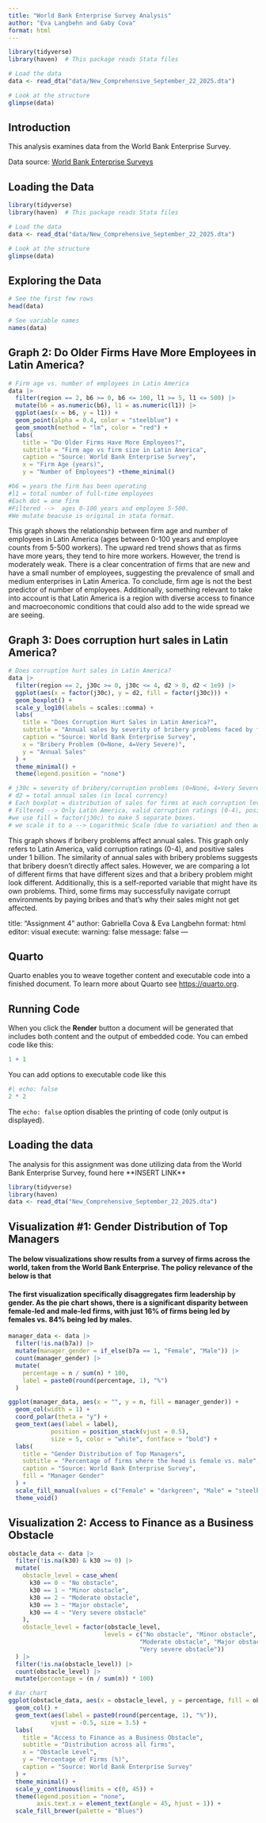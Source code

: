 ```yaml
---
title: "World Bank Enterprise Survey Analysis"
author: "Eva Langbehn and Gaby Cova"
format: html
---
```


```r

library(tidyverse)
library(haven)  # This package reads Stata files

# Load the data
data <- read_dta("data/New_Comprehensive_September_22_2025.dta")

# Look at the structure
glimpse(data)
```

## Introduction

This analysis examines data from the World Bank Enterprise Survey.

Data source: [World Bank Enterprise Surveys](https://www.enterprisesurveys.org)

## Loading the Data

```r

library(tidyverse)
library(haven)  # This package reads Stata files

# Load the data
data <- read_dta("data/New_Comprehensive_September_22_2025.dta")

# Look at the structure
glimpse(data)
```

## Exploring the Data

```r
# See the first few rows
head(data)

# See variable names
names(data)
```

## Graph 2: Do Older Firms Have More Employees in Latin America?

```r
# Firm age vs. number of employees in Latin America
data |>
  filter(region == 2, b6 >= 0, b6 <= 100, l1 >= 5, l1 <= 500) |>
  mutate(b6 = as.numeric(b6), l1 = as.numeric(l1)) |>  
  ggplot(aes(x = b6, y = l1)) +  
  geom_point(alpha = 0.4, color = "steelblue") +  
  geom_smooth(method = "lm", color = "red") +
  labs(
    title = "Do Older Firms Have More Employees?",
    subtitle = "Firm age vs firm size in Latin America",
    caption = "Source: World Bank Enterprise Survey",
    x = "Firm Age (years)",
    y = "Number of Employees") +theme_minimal()

#b6 = years the firm has been operating
#l1 = total number of full-time employees
#Each dot = one firm
#Filtered -->  ages 0-100 years and employee 5-500.  
#We mutate beacuse is original in stata format. 
```

This graph shows the relationship between firm age and number of employees in Latin America (ages between 0-100 years and employee counts from 5-500 workers). The upward red trend shows that as firms have more years, they tend to hire more workers. However, the trend is moderately weak. There is a clear concentration of firms that are new and have a small number of employees, suggesting the prevalence of small and medium enterprises in Latin America. To conclude, firm age is not the best predictor of number of employees. Additionally, something relevant to take into account is that Latin America is a region with diverse access to finance and macroeconomic conditions that could also add to the wide spread we are seeing.

## Graph 3: Does corruption hurt sales in Latin America?

```r

# Does corruption hurt sales in Latin America?
data |>
  filter(region == 2, j30c >= 0, j30c <= 4, d2 > 0, d2 < 1e9) |>
  ggplot(aes(x = factor(j30c), y = d2, fill = factor(j30c))) +
  geom_boxplot() +
  scale_y_log10(labels = scales::comma) +
  labs(
    title = "Does Corruption Hurt Sales in Latin America?",
    subtitle = "Annual sales by severity of bribery problems faced by firms",
    caption = "Source: World Bank Enterprise Survey",
    x = "Bribery Problem (0=None, 4=Very Severe)",
    y = "Annual Sales"
  ) +
  theme_minimal() +
  theme(legend.position = "none")

# j30c = severity of bribery/corruption problems (0=None, 4=Very Severe)
# d2 = total annual sales (in local currency)
# Each boxplot = distribution of sales for firms at each corruption level
# Filtered --> Only Latin America, valid corruption ratings (0-4), positive sales under 1 billion
#we use fill = factor(j30c) to make 5 separate boxes. 
# we scale it to a --> Logarithmic Scale (due to variation) and then add the commas to understand it better.
```

This graph shows if bribery problems affect annual sales. This graph only refers to Latin America, valid corruption ratings (0-4), and positive sales under 1 billion. The similarity of annual sales with bribery problems suggests that bribery doesn't directly affect sales. However, we  are comparing a lot of different firms that have different sizes and that a bribery problem might look different. Additionally, this is a self-reported variable that might have its own problems. Third, some firms may successfully navigate corrupt environments by paying bribes and that's why their sales might not get affected. 



title: "Assignment 4"
author: Gabriella Cova & Eva Langbehn
format: html
editor: visual
execute: 
  warning: false
  message: false
---

## Quarto

Quarto enables you to weave together content and executable code into a finished document. To learn more about Quarto see <https://quarto.org>.

## Running Code

When you click the **Render** button a document will be generated that includes both content and the output of embedded code. You can embed code like this:

```r
1 + 1
```

You can add options to executable code like this

```r
#| echo: false
2 * 2
```

The `echo: false` option disables the printing of code (only output is displayed).

## Loading the data

The analysis for this assignment was done utilizing data from the World Bank Enterprise Survey, found here \*\*INSERT LINK\*\*

```r
library(tidyverse)
library(haven)
data <- read_dta("New_Comprehensive_September_22_2025.dta")
```

## Visualization #1: Gender Distribution of Top Managers

#### The below visualizations show results from a survey of firms across the world, taken from the World Bank Enterprise. The policy relevance of the below is that

#### The first visualization specifically disaggregates firm leadership by gender. As the pie chart shows, there is a significant disparity between female-led and male-led firms, with just 16% of firms being led by females vs. 84% being led by males.

```r
manager_data <- data |>
  filter(!is.na(b7a)) |>
  mutate(manager_gender = if_else(b7a == 1, "Female", "Male")) |>
  count(manager_gender) |>
  mutate(
    percentage = n / sum(n) * 100,
    label = paste0(round(percentage, 1), "%")
  )

ggplot(manager_data, aes(x = "", y = n, fill = manager_gender)) +
  geom_col(width = 1) +
  coord_polar(theta = "y") +
  geom_text(aes(label = label), 
            position = position_stack(vjust = 0.5),
            size = 5, color = "white", fontface = "bold") +
  labs(
    title = "Gender Distribution of Top Managers",
    subtitle = "Percentage of firms where the head is female vs. male",
    caption = "Source: World Bank Enterprise Survey",
    fill = "Manager Gender"
  ) +
  scale_fill_manual(values = c("Female" = "darkgreen", "Male" = "steelblue")) +
  theme_void() 
```

## Visualization 2: Access to Finance as a Business Obstacle

```r
obstacle_data <- data |>
  filter(!is.na(k30) & k30 >= 0) |>
  mutate(
    obstacle_level = case_when(
      k30 == 0 ~ "No obstacle",
      k30 == 1 ~ "Minor obstacle",
      k30 == 2 ~ "Moderate obstacle",
      k30 == 3 ~ "Major obstacle",
      k30 == 4 ~ "Very severe obstacle"
    ),
    obstacle_level = factor(obstacle_level, 
                           levels = c("No obstacle", "Minor obstacle", 
                                     "Moderate obstacle", "Major obstacle", 
                                     "Very severe obstacle"))
  ) |>
  filter(!is.na(obstacle_level)) |>
  count(obstacle_level) |>
  mutate(percentage = (n / sum(n)) * 100)

# Bar chart
ggplot(obstacle_data, aes(x = obstacle_level, y = percentage, fill = obstacle_level)) +
  geom_col() +
  geom_text(aes(label = paste0(round(percentage, 1), "%")), 
            vjust = -0.5, size = 3.5) +
  labs(
    title = "Access to Finance as a Business Obstacle",
    subtitle = "Distribution across all firms",
    x = "Obstacle Level",
    y = "Percentage of Firms (%)",
    caption = "Source: World Bank Enterprise Survey"
  ) +
  theme_minimal() +
  scale_y_continuous(limits = c(0, 45)) +
  theme(legend.position = "none",
        axis.text.x = element_text(angle = 45, hjust = 1)) +
  scale_fill_brewer(palette = "Blues")

```

